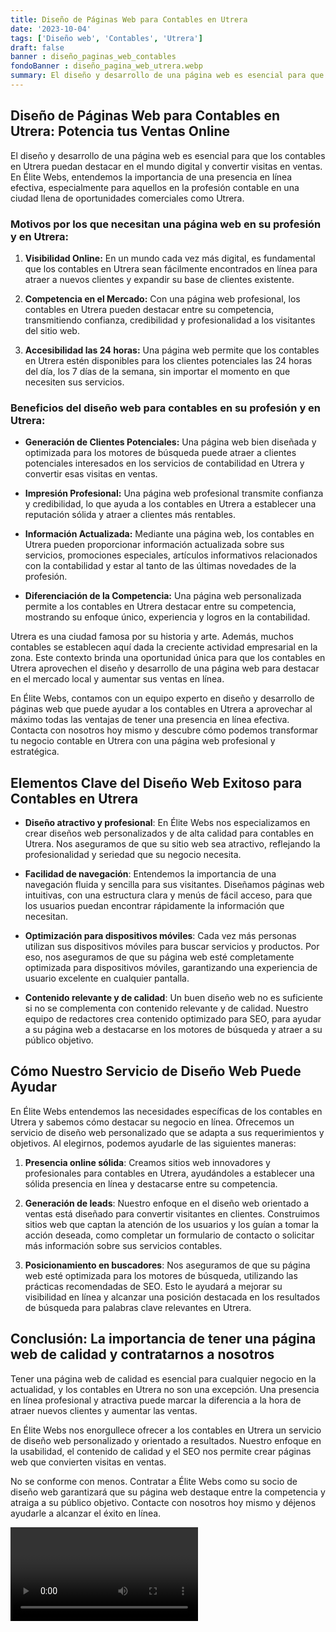 ```yaml
---
title: Diseño de Páginas Web para Contables en Utrera
date: '2023-10-04'
tags: ['Diseño web', 'Contables', 'Utrera']
draft: false
banner : diseño_paginas_web_contables
fondoBanner : diseño_pagina_web_utrera.webp
summary: El diseño y desarrollo de una página web es esencial para que los contables en Utrera puedan destacar en el mundo digital y convertir visitas en ventas. En Élite Webs, entendemos la importancia de una presencia en línea efectiva, especialmente para aquellos en la profesión contable en una ciudad llena de oportunidades comerciales como Utrera.
---
```


## Diseño de Páginas Web para Contables en Utrera: Potencia tus Ventas Online

El diseño y desarrollo de una página web es esencial para que los contables en Utrera puedan destacar en el mundo digital y convertir visitas en ventas. En Élite Webs, entendemos la importancia de una presencia en línea efectiva, especialmente para aquellos en la profesión contable en una ciudad llena de oportunidades comerciales como Utrera.

### Motivos por los que necesitan una página web en su profesión y en Utrera:

1. **Visibilidad Online:** En un mundo cada vez más digital, es fundamental que los contables en Utrera sean fácilmente encontrados en línea para atraer a nuevos clientes y expandir su base de clientes existente.

2. **Competencia en el Mercado:** Con una página web profesional, los contables en Utrera pueden destacar entre su competencia, transmitiendo confianza, credibilidad y profesionalidad a los visitantes del sitio web.

3. **Accesibilidad las 24 horas:** Una página web permite que los contables en Utrera estén disponibles para los clientes potenciales las 24 horas del día, los 7 días de la semana, sin importar el momento en que necesiten sus servicios.

### Beneficios del diseño web para contables en su profesión y en Utrera:

- **Generación de Clientes Potenciales:** Una página web bien diseñada y optimizada para los motores de búsqueda puede atraer a clientes potenciales interesados en los servicios de contabilidad en Utrera y convertir esas visitas en ventas.

- **Impresión Profesional:** Una página web profesional transmite confianza y credibilidad, lo que ayuda a los contables en Utrera a establecer una reputación sólida y atraer a clientes más rentables.

- **Información Actualizada:** Mediante una página web, los contables en Utrera pueden proporcionar información actualizada sobre sus servicios, promociones especiales, artículos informativos relacionados con la contabilidad y estar al tanto de las últimas novedades de la profesión.

- **Diferenciación de la Competencia:** Una página web personalizada permite a los contables en Utrera destacar entre su competencia, mostrando su enfoque único, experiencia y logros en la contabilidad.

Utrera es una ciudad famosa por su historia y arte. Además, muchos contables se establecen aquí dada la creciente actividad empresarial en la zona. Este contexto brinda una oportunidad única para que los contables en Utrera aprovechen el diseño y desarrollo de una página web para destacar en el mercado local y aumentar sus ventas en línea.

En Élite Webs, contamos con un equipo experto en diseño y desarrollo de páginas web que puede ayudar a los contables en Utrera a aprovechar al máximo todas las ventajas de tener una presencia en línea efectiva. Contacta con nosotros hoy mismo y descubre cómo podemos transformar tu negocio contable en Utrera con una página web profesional y estratégica.

<GifSeo />

<Cta />

## Elementos Clave del Diseño Web Exitoso para Contables en Utrera

- **Diseño atractivo y profesional**: En Élite Webs nos especializamos en crear diseños web personalizados y de alta calidad para contables en Utrera. Nos aseguramos de que su sitio web sea atractivo, reflejando la profesionalidad y seriedad que su negocio necesita.

- **Facilidad de navegación**: Entendemos la importancia de una navegación fluida y sencilla para sus visitantes. Diseñamos páginas web intuitivas, con una estructura clara y menús de fácil acceso, para que los usuarios puedan encontrar rápidamente la información que necesitan.

- **Optimización para dispositivos móviles**: Cada vez más personas utilizan sus dispositivos móviles para buscar servicios y productos. Por eso, nos aseguramos de que su página web esté completamente optimizada para dispositivos móviles, garantizando una experiencia de usuario excelente en cualquier pantalla.

- **Contenido relevante y de calidad**: Un buen diseño web no es suficiente si no se complementa con contenido relevante y de calidad. Nuestro equipo de redactores crea contenido optimizado para SEO, para ayudar a su página web a destacarse en los motores de búsqueda y atraer a su público objetivo.

## Cómo Nuestro Servicio de Diseño Web Puede Ayudar

En Élite Webs entendemos las necesidades específicas de los contables en Utrera y sabemos cómo destacar su negocio en línea. Ofrecemos un servicio de diseño web personalizado que se adapta a sus requerimientos y objetivos. Al elegirnos, podemos ayudarle de las siguientes maneras:

1. **Presencia online sólida**: Creamos sitios web innovadores y profesionales para contables en Utrera, ayudándoles a establecer una sólida presencia en línea y destacarse entre su competencia.

2. **Generación de leads**: Nuestro enfoque en el diseño web orientado a ventas está diseñado para convertir visitantes en clientes. Construimos sitios web que captan la atención de los usuarios y los guían a tomar la acción deseada, como completar un formulario de contacto o solicitar más información sobre sus servicios contables.

3. **Posicionamiento en buscadores**: Nos aseguramos de que su página web esté optimizada para los motores de búsqueda, utilizando las prácticas recomendadas de SEO. Esto le ayudará a mejorar su visibilidad en línea y alcanzar una posición destacada en los resultados de búsqueda para palabras clave relevantes en Utrera.

## Conclusión: La importancia de tener una página web de calidad y contratarnos a nosotros

Tener una página web de calidad es esencial para cualquier negocio en la actualidad, y los contables en Utrera no son una excepción. Una presencia en línea profesional y atractiva puede marcar la diferencia a la hora de atraer nuevos clientes y aumentar las ventas.

En Élite Webs nos enorgullece ofrecer a los contables en Utrera un servicio de diseño web personalizado y orientado a resultados. Nuestro enfoque en la usabilidad, el contenido de calidad y el SEO nos permite crear páginas web que convierten visitas en ventas.

No se conforme con menos. Contratar a Élite Webs como su socio de diseño web garantizará que su página web destaque entre la competencia y atraiga a su público objetivo. Contacte con nosotros hoy mismo y déjenos ayudarle a alcanzar el éxito en línea.

<Video />

<CtaBot job='Contables' city='Utrera'/>

<Gmaps query='Utrera+españa+maps' />